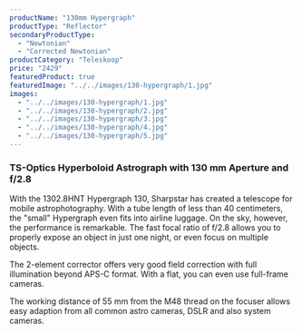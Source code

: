 ```yaml
---
productName: "130mm Hypergraph"
productType: "Reflector"
secondaryProductType:
  - "Newtonian"
  - "Corrected Newtonian"
productCategory: "Teleskoop"
price: "2429"
featuredProduct: true
featuredImage: "../../images/130-hypergraph/1.jpg"
images:
  - "../../images/130-hypergraph/1.jpg"
  - "../../images/130-hypergraph/2.jpg"
  - "../../images/130-hypergraph/3.jpg"
  - "../../images/130-hypergraph/4.jpg"
  - "../../images/130-hypergraph/5.jpg"
---
```


### TS-Optics Hyperboloid Astrograph with 130 mm Aperture and f/2.8

With the 1302.8HNT Hypergraph 130, Sharpstar has created a telescope for mobile astrophotography. With a tube length of less than 40 centimeters, the "small" Hypergraph even fits into airline luggage. On the sky, however, the performance is remarkable. The fast focal ratio of f/2.8 allows you to properly expose an object in just one night, or even focus on multiple objects.

The 2-element corrector offers very good field correction with full illumination beyond APS-C format. With a flat, you can even use full-frame cameras.

The working distance of 55 mm from the M48 thread on the focuser allows easy adaption from all common astro cameras, DSLR and also system cameras.
